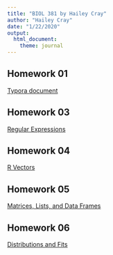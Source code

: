 ```yaml
---
title: "BIOL 381 by Hailey Cray"
author: "Hailey Cray"
date: "1/22/2020"
output: 
  html_document: 
    theme: journal
---
```

## Homework 01
[Typora document](homework one real thing.html)


## Homework 03
[Regular Expressions](HW-3.html)

## Homework 04
[R Vectors](HW4Vectors.html)

## Homework 05
[Matrices, Lists, and Data Frames](Homework5.html)

## Homework 06
[Distributions and Fits](Homework_6.html)







